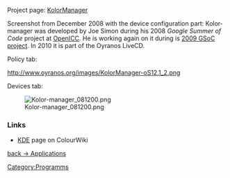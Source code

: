 Project page: [http://www.oyranos.org/kolormanager KolorManager]

Screenshot from December 2008 with the device configuration part:
Kolor-manager was developed by Joe Simon during his 2008 ''Google Summer of Code'' project at [http://freedesktop.org/wiki/OpenIccForGoogleSoC2008#head-91829a44384e7a8862d0687fe4098f7b5eb67ad7 OpenICC]. 
He is working again on it during is [http://freedesktop.org/wiki/OpenIcc/GoogleSoC2009#head-21f415043e2bf233409eca71aad96027a3d24529 2009 GSoC project]. In 2010 it is part of the Oyranos LiveCD.

Policy tab:

http://www.oyranos.org/images/KolorManager-oS12.1_2.png


Devices tab:

[[Image:Kolor-manager 081200.png]]


=== Links ===

* [[KDE|KDE]] page on ColourWiki

[[Applications|back -> Applications]]

[[Category:Programms]]